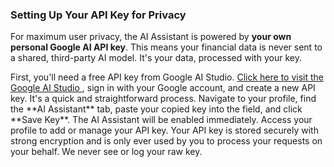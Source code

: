 <a id='ai-assistant-setup'></a>
### <Icon name='keyRound' /> Setting Up Your API Key for Privacy

For maximum user privacy, the AI Assistant is powered by **your own personal Google AI API key**. This means your financial data is never sent to a shared, third-party AI model. It's your data, processed with your key.

<Step number={1} title='Get Your Google AI Key'>
  First, you'll need a free API key from Google AI Studio.
  <a
    href='https://aistudio.google.com/app/apikey'
    target='_blank'
    rel='noopener noreferrer'
    className='text-primary font-medium underline underline-offset-4'
  >
    Click here to visit the Google AI Studio
  </a>
  , sign in with your Google account, and create a new API key. It's a quick and straightforward
  process.
</Step>

<Step number={2} title='Save Your Key in Expense Pro'>
  Navigate to your profile, find the **AI Assistant** tab, paste your copied key into the field, and
  click **Save Key**. The AI Assistant will be enabled immediately.
  <FeatureLink href='/profile' title='Go to Profile Settings' icon='settings'>
    Access your profile to add or manage your API key.
  </FeatureLink>
</Step>

<Alert>
  Your API key is stored securely with strong encryption and is only ever used by you to process
  your requests on your behalf. We never see or log your raw key.
</Alert>
